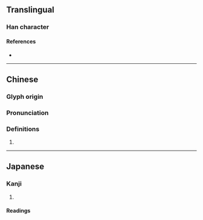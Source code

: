 {{character info/new}}
==Translingual==

===Han character===
{{Han char|rn=46|rad=山|as=07|sn=10|four=23727|canj=UIJB|ids=⿰山甫}}

====References====
* {{Han ref|kx=0311.210|dkj=08083|dj=0611.220|hdz=10772.240|uh=5CEC|ud=23788|bh=D16C|bd=53612}}

----

==Chinese==
{{zh-forms}}

===Glyph origin===
{{Han etym}}

===Pronunciation===
{{zh-pron
|m=bū
|c=bou1
|mc=y
|oc=y
|cat=
}}

===Definitions===
{{zh-hanzi}}

# {{rfdef|zh}}

----

==Japanese==

===Kanji===
{{ja-kanji|grade=|rs=山07}}

# {{rfdef|ja|sort=山07}}

====Readings====
{{ja-readings
|goon=ふ
|kanon=ほ
}}
